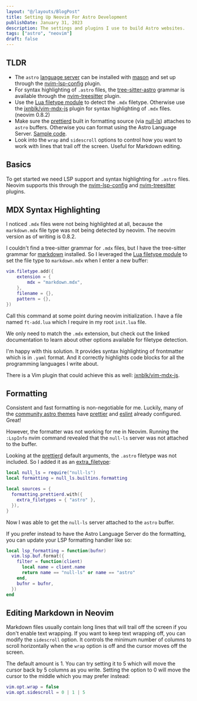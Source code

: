 ```yaml
---
layout: "@/layouts/BlogPost"
title: Setting Up Neovim For Astro Development
publishDate: January 31, 2023
description: The settings and plugins I use to build Astro websites.
tags: ["astro", "neovim"]
draft: false
---
```


## TLDR

- The `astro` [language server](https://github.com/withastro/language-tools/tree/main/packages/language-server) can be installed with [mason](https://github.com/williamboman/mason.nvim) and set up through the [nvim-lsp-config](https://github.com/neovim/nvim-lspconfig/blob/master/doc/server_configurations.md#astro) plugin.
- For syntax highlighting of `.astro` files, the [tree-sitter-astro](https://github.com/virchau13/tree-sitter-astro) grammar is available through the [nvim-treesitter](https://github.com/nvim-treesitter/nvim-treesitter#supported-languages) plugin.
- Use the [Lua filetype module](https://neovim.io/doc/user/lua.html#lua-filetype) to detect the `.mdx` filetype. Otherwise use the [jxnblk/vim-mdx-js](https://github.com/jxnblk/vim-mdx-js) plugin for syntax highlighting of `.mdx` files. (neovim 0.8.2)
- Make sure the [prettierd](https://github.com/fsouza/prettierd) built in formatting source (via [null-ls](https://github.com/jose-elias-alvarez/null-ls.nvim/blob/main/doc/BUILTINS.md#prettierd)) attaches to `astro` buffers. Otherwise you can format using the Astro Language Server. [Sample code](#formatting).
- Look into the `wrap` and `sidescroll` options to control how you want to work with lines that trail off the screen. Useful for Markdown editing.

## Basics

To get started we need LSP support and syntax highlighting for `.astro` files. Neovim supports this through the [nvim-lsp-config](https://github.com/neovim/nvim-lspconfig/blob/master/doc/server_configurations.md#astro) and [nvim-treesitter](https://github.com/nvim-treesitter/nvim-treesitter#supported-languages) plugins.

## MDX Syntax Highlighting

I noticed `.mdx` files were not being highlighted at all, because the `markdown.mdx` file type was not being detected by neovim. The neovim version as of writing is 0.8.2.

I couldn't find a tree-sitter grammar for `.mdx` files, but I have the tree-sitter grammar for [markdown](https://github.com/MDeiml/tree-sitter-markdown) installed. So I leveraged the [Lua filetype module](https://neovim.io/doc/user/lua.html#lua-filetype) to set the file type to `markdown.mdx` when I enter a new buffer:

```lua
vim.filetype.add({
	extension = {
		mdx = "markdown.mdx",
	},
	filename = {},
	pattern = {},
})
```

Call this command at some point during neovim initialization. I have a file named `ft-add.lua` which I require in my root `init.lua` file.

We only need to match the `.mdx` extension, but check out the linked documentation to learn about other options available for filetype detection.

I'm happy with this solution. It provides syntax highlighting of frontmatter which is in `.yaml` format. And it correctly highlights code blocks for all the programming languages I write about.

There is a Vim plugin that could achieve this as well: [jxnblk/vim-mdx-js](https://github.com/jxnblk/vim-mdx-js).

## Formatting

Consistent and fast formatting is non-negotiable for me. Luckily, many of the [community astro themes](https://astro.build/themes/) have [prettier](https://prettier.io/) and [eslint](https://eslint.org/) already configured. Great!

However, the formatter was not working for me in Neovim. Running the `:LspInfo` nvim command revealed that the `null-ls` server was not attached to the buffer.

Looking at the [prettierd](https://github.com/jose-elias-alvarez/null-ls.nvim/blob/main/doc/BUILTINS.md#prettierd) default arguments, the `.astro` filetype was not included. So I added it as an [extra_filetype](https://github.com/jose-elias-alvarez/null-ls.nvim/blob/main/doc/BUILTIN_CONFIG.md#filetypes):

```lua
local null_ls = require("null-ls")
local formatting = null_ls.builtins.formatting

local sources = {
  formatting.prettierd.with({
    extra_filetypes = { "astro" },
  }),
}
```

Now I was able to get the `null-ls` server attached to the `astro` buffer.

If you prefer instead to have the Astro Language Server do the formatting, you can update your LSP formatting handler like so:

```lua
local lsp_formatting = function(bufnr)
  vim.lsp.buf.format({
    filter = function(client)
      local name = client.name
      return name == "null-ls" or name == "astro"
    end,
    bufnr = bufnr,
  })
end
```

## Editing Markdown in Neovim

Markdown files usually contain long lines that will trail off the screen if you don't enable text wrapping. If you want to keep text wrapping off, you can modify the `sidescroll` option. It controls the minimum number of columns to scroll horizontally when the `wrap` option is off and the cursor moves off the screen.

The default amount is 1. You can try setting it to 5 which will move the cursor back by 5 columns as you write. Setting the option to 0 will move the cursor to the middle which you may prefer instead:

```lua
vim.opt.wrap = false
vim.opt.sidescroll = 0 | 1 | 5
```
